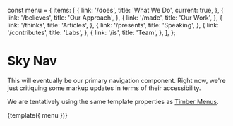const menu = {
  items: [
    {
      link: '/does',
      title: 'What We Do',
      current: true,
    },
    {
      link: '/believes',
      title: 'Our Approach',
    },
    {
      link: '/made',
      title: 'Our Work',
    },
    {
      link: '/thinks',
      title: 'Articles',
    },
    {
      link: '/presents',
      title: 'Speaking',
    },
    {
      link: '/contributes',
      title: 'Labs',
    },
    {
      link: '/is',
      title: 'Team',
    },
  ],
};

<Meta title="Components/Sky Nav" />

# Sky Nav

This will eventually be our primary navigation component. Right now, we're just critiquing some markup updates in terms of their accessibility.

We are tentatively using the same template properties as [Timber Menus](https://timber.github.io/docs/guides/menus/).

<Preview>
  <Story name="Markup (WIP)">{template({ menu })}</Story>
</Preview>
